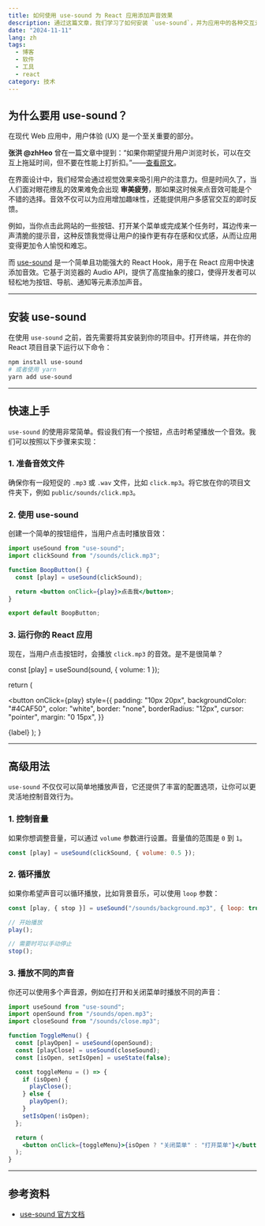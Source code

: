 ```yaml
---
title: 如何使用 use-sound 为 React 应用添加声音效果
description: 通过这篇文章，我们学习了如何安装 `use-sound`，并为应用中的各种交互元素添加音效。不仅提高了用户体验，还能让你的应用更具吸引力。
date: "2024-11-11"
lang: zh
tags:
  - 博客
  - 软件
  - 工具
  - react
category: 技术
---
```



## 为什么要用 use-sound？

在现代 Web 应用中，用户体验 (UX) 是一个至关重要的部分。

**张洪 @zhHeo** 曾在一篇文章中提到：“如果你期望提升用户浏览时长，可以在交互上拖延时间，但不要在性能上打折扣。”——[查看原文](https://blog.zhheo.com/p/30c885b3.html)。

在界面设计中，我们经常会通过视觉效果来吸引用户的注意力。但是时间久了，当人们面对眼花缭乱的效果难免会出现 **审美疲劳**，那如果这时候来点音效可能是个不错的选择。音效不仅可以为应用增加趣味性，还能提供用户多感官交互的即时反馈。

例如，当你点击此网站的一些按钮、打开某个菜单或完成某个任务时，耳边传来一声清脆的提示音，这种反馈我觉得让用户的操作更有存在感和仪式感，从而让应用变得更加令人愉悦和难忘。

而 [use-sound](https://github.com/joshwcomeau/use-sound) 是一个简单且功能强大的 React Hook，用于在 React 应用中快速添加音效。它基于浏览器的 Audio API，提供了高度抽象的接口，使得开发者可以轻松地为按钮、导航、通知等元素添加声音。

---

## 安装 use-sound

在使用 `use-sound` 之前，首先需要将其安装到你的项目中。打开终端，并在你的 React 项目目录下运行以下命令：

```bash
npm install use-sound
# 或者使用 yarn
yarn add use-sound
```

---

## 快速上手

`use-sound` 的使用非常简单。假设我们有一个按钮，点击时希望播放一个音效。我们可以按照以下步骤来实现：

### 1. 准备音效文件

确保你有一段短促的 `.mp3` 或 `.wav` 文件，比如 `click.mp3`。将它放在你的项目文件夹下，例如 `public/sounds/click.mp3`。

### 2. 使用 use-sound

创建一个简单的按钮组件，当用户点击时播放音效：

```jsx
import useSound from "use-sound";
import clickSound from "/sounds/click.mp3";

function BoopButton() {
  const [play] = useSound(clickSound);

  return <button onClick={play}>点击我</button>;
}

export default BoopButton;
```

### 3. 运行你的 React 应用

现在，当用户点击按钮时，会播放 `click.mp3` 的音效。是不是很简单？

  const [play] = useSound(sound, { volume: 1 });

return (

<button
  onClick={play}
  style={{
    padding: "10px 20px",
    backgroundColor: "#4CAF50",
    color: "white",
    border: "none",
    borderRadius: "12px",
    cursor: "pointer",
    margin: "0 15px",
  }}
>
  {label}
</button>
); }

<div
  style={{
    display: "flex",
    justifyContent: "center",
    alignItems: "center",
    paddingTop: "30px",
  }}
>
  <BoopButton label="按钮" sound="/assets/sounds/click.mp3" />
  <BoopButton label="按钮" sound="/assets/sounds/lighton.mp3" />
  <BoopButton label="按钮" sound="/assets/sounds/lightoff.mp3" />
  <BoopButton label="按钮" sound="/assets/sounds/open.mp3" />
</div>

---

## 高级用法

`use-sound` 不仅仅可以简单地播放声音，它还提供了丰富的配置选项，让你可以更灵活地控制音效行为。

### 1. 控制音量

如果你想调整音量，可以通过 `volume` 参数进行设置。音量值的范围是 `0` 到 `1`。

```jsx
const [play] = useSound(clickSound, { volume: 0.5 });
```

### 2. 循环播放

如果你希望声音可以循环播放，比如背景音乐，可以使用 `loop` 参数：

```jsx
const [play, { stop }] = useSound("/sounds/background.mp3", { loop: true });

// 开始播放
play();

// 需要时可以手动停止
stop();
```

### 3. 播放不同的声音

你还可以使用多个声音源，例如在打开和关闭菜单时播放不同的声音：

```jsx
import useSound from "use-sound";
import openSound from "/sounds/open.mp3";
import closeSound from "/sounds/close.mp3";

function ToggleMenu() {
  const [playOpen] = useSound(openSound);
  const [playClose] = useSound(closeSound);
  const [isOpen, setIsOpen] = useState(false);

  const toggleMenu = () => {
    if (isOpen) {
      playClose();
    } else {
      playOpen();
    }
    setIsOpen(!isOpen);
  };

  return (
    <button onClick={toggleMenu}>{isOpen ? "关闭菜单" : "打开菜单"}</button>
  );
}
```

---

## 参考资料

- [use-sound 官方文档](https://github.com/joshwcomeau/use-sound)
